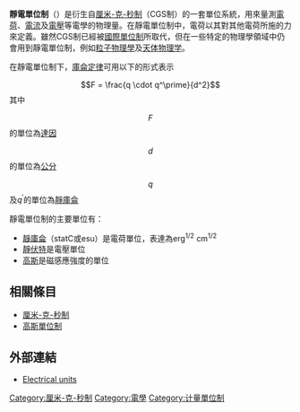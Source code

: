 {{unreferenced|time=2012-01-27T18:42:21+00:00}}
'''靜電單位制'''（'''{{lang-en|electrostatic unit}}'''）是衍生自[[厘米-克-秒制|厘米-克-秒制]]（CGS制）的一套單位系統，用來量測[[電荷|電荷]]、[[電流|電流]]及[[電壓|電壓]]等電學的物理量。在靜電單位制中，電荷以其對其他電荷所施的力來定義。雖然CGS制已經被[[國際單位制|國際單位制]]所取代，但在一些特定的物理學領域中仍會用到靜電單位制，例如[[粒子物理學|粒子物理學]]及[[天体物理学|天体物理学]]。

在靜電單位制下，[[庫侖定律|庫侖定律]]可用以下的形式表示
:<math>F = \frac{q \cdot q^\prime}{d^2}</math>
其中
:<math>F</math>的單位為[[達因|達因]]
:<math>d</math>的單位為[[公分|公分]]
:<math>q</math>及<math>q^\prime</math>的單位為[[靜庫侖|靜庫侖]]

靜電單位制的主要單位有：
*[[靜庫侖|靜庫侖]]（statC或esu）是電荷單位，表達為erg<sup>1/2</sup> cm<sup>1/2</sup>
*[[靜伏特|靜伏特]]是電壓單位
*[[高斯_(單位)|高斯]]是磁感應強度的單位

==相關條目==
*[[厘米-克-秒制|厘米-克-秒制]]
*[[高斯單位制|高斯單位制]]

==外部連結==
* [http://www.qsl.net/g4cnn/units/units.htm Electrical units]

{{物理學小作品}}

[[Category:厘米-克-秒制|Category:厘米-克-秒制]]
[[Category:電學|Category:電學]]
[[Category:计量單位制|Category:计量單位制]]